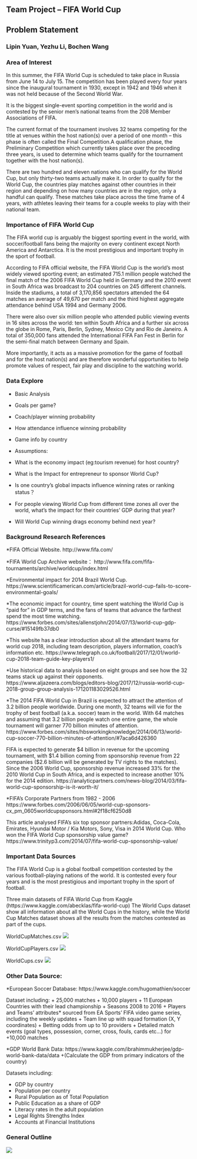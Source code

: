 
## Team Project -- FIFA World Cup
## Problem Statement
### Lipin Yuan, Yezhu Li, Bochen Wang
 
 
### Area of Interest

In this summer, the FIFA World Cup is scheduled to take place in Russia from June 14 to July 15. The competition has been played every four years since the inaugural tournament in 1930, except in 1942 and 1946 when it was not held because of the Second World War. 

It is the biggest single-event sporting competition in the world and is contested by the senior men's national teams from the 208 Member Associations of FIFA. 

The current format of the tournament involves 32 teams competing for the title at venues within the host nation(s) over a period of one month – this phase is often called the Final Competition.A qualification phase, the Preliminary Competition which currently takes place over the preceding three years, is used to determine which teams qualify for the tournament together with the host nation(s).

There are two hundred and eleven nations who can qualify for the World Cup, but only thirty-two teams actually make it. In order to qualify for the World Cup, the countries play matches against other countries in their region and depending on how many countries are in the region, only a handful can qualify. These matches take place across the time frame of 4 years, with athletes leaving their teams for a couple weeks to play with their national team.

### Importance of FIFA World Cup

The FIFA world cup is arguably the biggest sporting event in the world, with soccer/football fans being the majority on every continent except North America and Antarctica. It is the most prestigious and important trophy in the sport of football. 

According to FIFA official website, the FIFA World Cup is the world's most widely viewed sporting event; an estimated 715.1 million people watched the final match of the 2006 FIFA World Cup held in Germany and the 2010 event in South Africa was broadcast to 204 countries on 245 different channels. Inside the stadiums, a total of 3,170,856 spectators attended the 64 matches an average of 49,670 per match and the third highest aggregate attendance behind USA 1994 and Germany 2006.

There were also over six million people who attended public viewing events in 16 sites across the world: ten within South Africa and a further six across the globe in Rome, Paris, Berlin, Sydney, Mexico City and Rio de Janeiro. A total of 350,000 fans attended the International FIFA Fan Fest in Berlin for the semi-final match between Germany and Spain.

More importantly, it acts as a massive promotion for the game of football and for the host nation(s) and are therefore wonderful opportunities to help promote values of respect, fair play and discipline to the watching world.

### Data Explore

* Basic Analysis
+ Goals per game? 
+ Coach/player winning probability
+ How attendance influence winning probability 
+ Game info by country

* Assumptions:
+ What is the economy impact (eg:tourism revenue) for host country?
+ What is the Impact for entrepreneur to sponsor World Cup?
+ Is one country’s global impacts influence winning rates or ranking status？
+ For people viewing World Cup from different time zones all over the world, what’s the impact for their countries’ GDP during that year?
+ Will World Cup winning drags economy behind next year?

### Background Research References

*FIFA Official Website.
http://www.fifa.com/

*FIFA World Cup Archive website：
http://www.fifa.com/fifa-tournaments/archive/worldcup/index.html

*Environmental impact for 2014 Brazil World Cup.
https://www.scientificamerican.com/article/brazil-world-cup-fails-to-score-environmental-goals/

*The economic impact for country, time spent watching the World Cup is “paid for” in GDP terms, and the fans of teams that advance the farthest spend the most time watching. 
https://www.forbes.com/sites/allenstjohn/2014/07/13/world-cup-gdp-curse/#15149fb37db0

*This website has a clear introduction about all the attendant teams for world cup 2018, including team description, players information, coach’s information etc.
https://www.telegraph.co.uk/football/2017/12/01/world-cup-2018-team-guide-key-players1/

*Use historical data to analysis based on eight groups and see how the 32 teams stack up against their opponents.
https://www.aljazeera.com/blogs/editors-blog/2017/12/russia-world-cup-2018-group-group-analysis-171201183029526.html

*The 2014 FIFA World Cup in Brazil is expected to attract the attention of 3.2 billion people worldwide. During one month, 32 teams will vie for the trophy of best football (a.k.a. soccer) team in the world. With 64 matches and assuming that 3.2 billion people watch one entire game, the whole tournament will garner 770 billion minutes of attention. https://www.forbes.com/sites/hbsworkingknowledge/2014/06/13/world-cup-soccer-770-billion-minutes-of-attention/#7aca6d426360

FIFA is expected to generate $4 billion in revenue for the upcoming tournament, with $1.4 billion coming from sponsorship revenue from 22 companies ($2.6 billion will be generated by TV rights to the matches). Since the 2006 World Cup, sponsorship revenue increased 33% for the 2010 World Cup in South Africa, and is expected to increase another 10% for the 2014 edition.
https://analyticpartners.com/news-blog/2014/03/fifa-world-cup-sponsorship-is-it-worth-it/

*FIFA's Corporate Partners from 1982 - 2006 
https://www.forbes.com/2006/06/05/world-cup-sponsors-cx_pm_0605worldcupsponsors.html#2f18cf6250d8

This article analysed FIFA’s six top sponsor partners:Adidas, Coca-Cola, Emirates, Hyundai Motor / Kia Motors, Sony, Visa in 2014 World Cup. Who won the FIFA World Cup sponsorship value game? 
https://www.trinityp3.com/2014/07/fifa-world-cup-sponsorship-value/

### Important Data Sources

The FIFA World Cup is a global football competition contested by the various football-playing nations of the world. It is contested every four years and is the most prestigious and important trophy in the sport of football.

Three main datasets of FIFA World Cup from Kaggle (https://www.kaggle.com/abecklas/fifa-world-cup)
The World Cups dataset show all information about all the World Cups in the history, while the World Cup Matches dataset shows all the results from the matches contested as part of the cups.

WorldCupMatches.csv
![](https://github.com/lpyuan/AddPics/blob/master/Picture1.png)

WorldCupPlayers.csv
![](https://github.com/lpyuan/AddPics/blob/master/Picture2.png)

WorldCups.csv
![](https://github.com/lpyuan/AddPics/blob/master/Picture3.png)

### Other Data Source:

*European Soccer Database: https://www.kaggle.com/hugomathien/soccer

Dataset including:
+ 25,000 matches
+ 10,000 players
+ 11 European Countries with their lead championship
+ Seasons 2008 to 2016
+ Players and Teams' attributes* sourced from EA Sports' FIFA video game series, including the weekly updates
+ Team line up with squad formation (X, Y coordinates)
+ Betting odds from up to 10 providers
+ Detailed match events (goal types, possession, corner, cross, fouls, cards etc...) for +10,000 matches

*GDP World Bank Data: https://www.kaggle.com/ibrahimmukherjee/gdp-world-bank-data/data
+(Calculate the GDP from primary indicators of the country)

Datasets including:

+ GDP by country
+ Population per country
+ Rural Population as of Total Population
+ Public Education as a share of GDP
+ Literacy rates in the adult population
+ Legal Rights Strengths Index
+ Accounts at Financial Institutions


### General Outline
![](https://github.com/lpyuan/AddPics/blob/master/Picture4.png)

